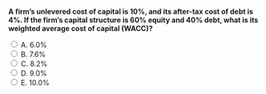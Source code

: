 ::: {.question-block}

<form onsubmit="event.preventDefault(); checkAnswer('module8_mcq_q86')" data-correct-answer="B">
<strong style="display: block;">A firm’s unlevered cost of capital is 10%, and its after-tax cost of debt is 4%. If the firm’s capital structure is 60% equity and 40% debt, what is its weighted average cost of capital (WACC)?</strong>

<label><input type="radio" name="module8_mcq_q86" value="A"> A. 6.0%</label><br>
<label><input type="radio" name="module8_mcq_q86" value="B"> B. 7.6%</label><br>
<label><input type="radio" name="module8_mcq_q86" value="C"> C. 8.2%</label><br>
<label><input type="radio" name="module8_mcq_q86" value="D"> D. 9.0%</label><br>
<label><input type="radio" name="module8_mcq_q86" value="E"> E. 10.0%</label><br>
</form>

<div id="feedback-module8_mcq_q86" class="feedback" data-status="" style="display:none;">
✅ Correct: B.  
WACC = (E/V) × r<sub>E</sub> + (D/V) × r<sub>D</sub>(1 − T<sub>C</sub>).  
Assuming the after-tax debt cost is already 4%,  
WACC = 0.6 × 10% + 0.4 × 4% = **7.6%**.
</div>

:::

